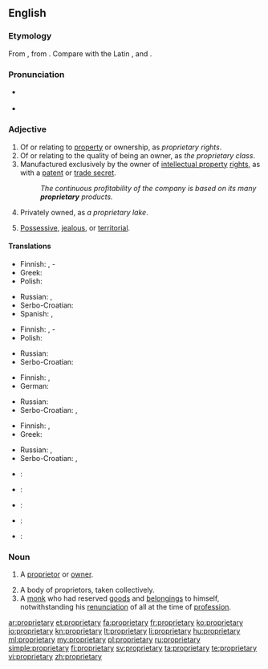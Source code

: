 ==English==

===Etymology===
From {{etyl|fr|en}} {{term|propriétaire|lang=fr}}, from {{etyl|la|en}} {{term|proprietarius|lang=la}}. Compare with the Latin {{term|proprietas||property|lang=la}}, and {{term|proprius||ownership|lang=la}}.

===Pronunciation===
* {{a|US}} {{IPA|/prəˈprɑɪ.ə.teɪɹ.i/}}
* {{audio|En-us-proprietary.ogg|Audio (US)}}

===Adjective===
{{en-adj}}

# Of or relating to [[property]] or ownership, as ''proprietary rights''.
# Of or relating to the quality of being an owner, as ''the proprietary class''.
# Manufactured exclusively by the owner of [[intellectual property]] [[right]]s, as with a [[patent]] or [[trade secret]].
#: ''The continuous profitability of the company is based on its many '''proprietary''' products.''
# Privately owned, as ''a proprietary lake''.
# {{context|of a|person|lang=en}} [[possessive|Possessive]], [[jealous]], or [[territorial]].

====Translations====
{{trans-top|relating to property or ownership}}
* Finnish: {{t+|fi|oma}}, {{t|fi|omistus}}-
* Greek: {{t+|el|ιδιοκτησιακός|m|tr=idioktisiakós|sc=Grek}}
* Polish: {{t|pl|własnościowy|m}}
{{trans-mid}}
* Russian: {{t+|ru|собственнический|tr=sóbstvenničeskij|sc=Cyrl}}, {{t+|ru|проприетарный|tr=proprijetárnyj|sc=Cyrl}}
* Serbo-Croatian: {{t|sh|vlasnički}}
* Spanish: {{t+|es|propietario}}, {{t|es|de propiedad}}
{{trans-bottom}}

{{trans-top|of or relating to the quality of being an owner}}
* Finnish: {{t|fi|omistava}}, {{t+|fi|omistaja}}-
* Polish: {{t|pl|własnościowy|m}}
{{trans-mid}}
* Russian: {{t+|ru|патентованный|tr=petentóvannyj|sc=Cyrl}} {{qualifier|patent}}
* Serbo-Croatian: {{t|sh|vlasnički}}
{{trans-bottom}}

{{trans-top|manufactured exclusively by the IPR owner}}
* Finnish: {{t+|fi|alkuperäinen}}, {{t|fi|alkuperäis-}}
* German: {{t+|de|proprietär}}
{{trans-mid}}
* Russian: {{t+|ru|проприетарный|tr=proprijetárnyj|sc=Cyrl}}
* Serbo-Croatian: {{t|sh|originalan}}, {{t|sh|licenciran}}
{{trans-bottom}}

{{trans-top|privately owned}}
* Finnish: {{t+|fi|yksityinen}}, {{t|fi|yksityis-}}
* Greek: {{t+|el|ιδιόκτητος|m|tr=idióktitos|sc=Grek}}
{{trans-mid}}
* Russian: {{t+|ru|частный|tr=částnyj|sc=Cyrl}}, {{t+|ru|приватный|tr=privátnyj|sc=Cyrl}}
* Serbo-Croatian: {{t|sh|privatni}}, {{t|sh|posjedovani}}
{{trans-bottom}}

{{checktrans-top}}
* {{ttbc|eo}}: {{t|eo|proprajxa}}
* {{ttbc|ia}}: {{t|ia|proprietari}}
* {{ttbc|pt}}: {{t+|pt|proprietário}}
* {{ttbc|es}}: {{t+|es|propietario}}
* {{ttbc|sv}}: {{t|sv|proprietär}}
{{trans-bottom}}

===Noun===
{{en-noun|proprietaries}}

# A [[proprietor]] or [[owner]].
#: {{rfquotek|Fuller}}
# A body of proprietors, taken collectively.
# A [[monk]] who had reserved [[goods]] and [[belongings]] to himself, notwithstanding his [[renunciation]] of all at the time of [[profession]].

[[ar:proprietary]]
[[et:proprietary]]
[[fa:proprietary]]
[[fr:proprietary]]
[[ko:proprietary]]
[[io:proprietary]]
[[kn:proprietary]]
[[lt:proprietary]]
[[li:proprietary]]
[[hu:proprietary]]
[[ml:proprietary]]
[[my:proprietary]]
[[pl:proprietary]]
[[ru:proprietary]]
[[simple:proprietary]]
[[fi:proprietary]]
[[sv:proprietary]]
[[ta:proprietary]]
[[te:proprietary]]
[[vi:proprietary]]
[[zh:proprietary]]
